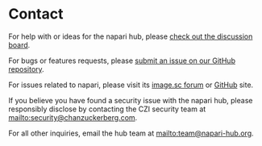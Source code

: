 
<LayoutMDX>

# Contact

For help with or ideas for the napari hub, please [check out the discussion board]({HUB_REPO}/discussions).

For bugs or features requests, please [submit an issue on our GitHub repository]({HUB_REPO}/issues).

For issues related to napari, please visit its [image.sc forum]({IMAGESC}) or [GitHub]({NAPARI_REPO}/issues) site.

If you believe you have found a security issue with the napari hub, please responsibly disclose by contacting the CZI security team at <mailto:security@chanzuckerberg.com>.

For all other inquiries, email the hub team at <mailto:team@napari-hub.org>.

</LayoutMDX>
